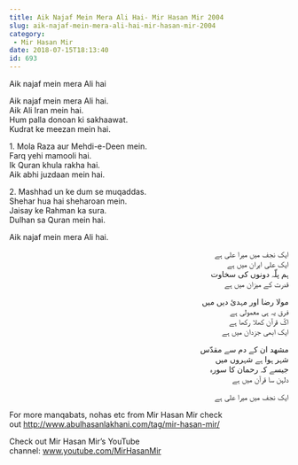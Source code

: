 ```yaml
---
title: Aik Najaf Mein Mera Ali Hai- Mir Hasan Mir 2004
slug: aik-najaf-mein-mera-ali-hai-mir-hasan-mir-2004
category:
 - Mir Hasan Mir
date: 2018-07-15T18:13:40
id: 693
---
```


<p>Aik najaf mein mera Ali hai</p>
<p><div class="one_half"></p>
<p>Aik najaf mein mera Ali hai.<br />
Aik Ali Iran mein hai.<br />
Hum palla donoan ki sakhaawat.<br />
Kudrat ke meezan mein hai.</p>
<p>1. Mola Raza aur Mehdi-e-Deen mein.<br />
Farq yehi mamooli hai.<br />
Ik Quran khula rakha hai.<br />
Aik abhi juzdaan mein hai.</p>
<p>2. Mashhad un ke dum se muqaddas.<br />
Shehar hua hai sheharoan mein.<br />
Jaisay ke Rahman ka sura.<br />
Dulhan sa Quran mein hai.</p>
<p>Aik najaf mein mera Ali hai.</p>
<p></div></p>
<p><div class="one_half last"></p>
<p style="text-align: right;">ایک نجف میں میرا علی ہے<br />
ایک علی ایران میں ہے<br />
ہم پلّہ دونوں کی سخاوت<br />
قدرت کے میزان میں ہے</p>
<p style="text-align: right;">مولا رضا اور مہدئ دیں میں<br />
فرق یہ ہی معمولی ہے<br />
اکّ قرآن کھلا رکھا ہے<br />
ایک ابھی جزدان میں ہے</p>
<p style="text-align: right;">مشھد ان کے دم سے مقدّس<br />
شہر ہوا ہے شہروں میں<br />
جیسے کہ رحمان کا سورہ<br />
دلہن سا قرآن میں ہے</p>
<p style="text-align: right;">ایک نجف میں میرا علی ہے</p>
<p></div><div class="clear"></div></p>
<p>For more manqabats, nohas etc from Mir Hasan Mir check out <a href="http://www.abulhasanlakhani.com/tag/mir-hasan-mir/">http://www.abulhasanlakhani.com/tag/mir-hasan-mir/</a></p>
<p>Check out Mir Hasan Mir’s YouTube channel: <a href="http://www.youtube.com/MirHasanMir">www.youtube.com/MirHasanMir</a></p>